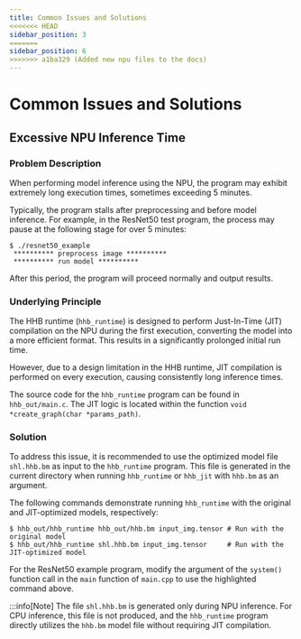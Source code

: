 ```yaml
---
title: Common Issues and Solutions
<<<<<<< HEAD
sidebar_position: 3
=======
sidebar_position: 6
>>>>>>> a1ba329 (Added new npu files to the docs)
---
```


# Common Issues and Solutions

## Excessive NPU Inference Time

### Problem Description

When performing model inference using the NPU, the program may exhibit extremely long execution times, sometimes exceeding 5 minutes.

Typically, the program stalls after preprocessing and before model inference. For example, in the ResNet50 test program, the process may pause at the following stage for over 5 minutes:

```shell-session
$ ./resnet50_example
 ********** preprocess image **********
 ********** run model **********
```

After this period, the program will proceed normally and output results.

### Underlying Principle

The HHB runtime (`hhb_runtime`) is designed to perform Just-In-Time (JIT) compilation on the NPU during the first execution, converting the model into a more efficient format. This results in a significantly prolonged initial run time.

However, due to a design limitation in the HHB runtime, JIT compilation is performed on every execution, causing consistently long inference times.

The source code for the `hhb_runtime` program can be found in `hhb_out/main.c`. The JIT logic is located within the function `void *create_graph(char *params_path)`.

### Solution

To address this issue, it is recommended to use the optimized model file `shl.hhb.bm` as input to the `hhb_runtime` program. This file is generated in the current directory when running `hhb_runtime` or `hhb_jit` with `hhb.bm` as an argument.

The following commands demonstrate running `hhb_runtime` with the original and JIT-optimized models, respectively:

```shell-session {2}
$ hhb_out/hhb_runtime hhb_out/hhb.bm input_img.tensor # Run with the original model
$ hhb_out/hhb_runtime shl.hhb.bm input_img.tensor     # Run with the JIT-optimized model
```

For the ResNet50 example program, modify the argument of the `system()` function call in the `main` function of `main.cpp` to use the highlighted command above.

:::info[Note]
The file `shl.hhb.bm` is generated only during NPU inference. For CPU inference, this file is not produced, and the `hhb_runtime` program directly utilizes the `hhb.bm` model file without requiring JIT compilation.